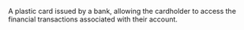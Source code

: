 A plastic card issued by a bank, allowing the cardholder to access the financial transactions associated with their account.
